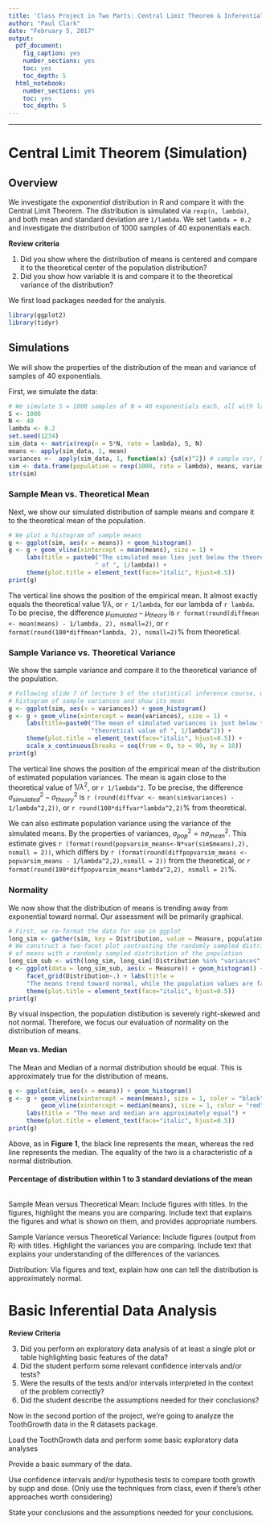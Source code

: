```yaml
---
title: 'Class Project in Two Parts: Central Limit Theorem & Inferential Data Analysis'
author: "Paul Clark"
date: "February 5, 2017"
output:
  pdf_document:
    fig_caption: yes
    number_sections: yes
    toc: yes
    toc_depth: 5
  html_notebook:
    number_sections: yes
    toc: yes
    toc_depth: 5
---
```

***
# Central Limit Theorem (Simulation)

## Overview

We investigate the *exponential* distribution in R and compare it with the Central Limit Theorem. The distribution is simulated via `rexp(n, lambda)`, and both mean and standard deviation are `1/lambda`. We set `lambda = 0.2` and investigate the distribution of 1000 samples of 40 exponentials each.

**Review criteria**  

  1. Did you show where the distribution of means is centered and compare it to the theoretical center of the population distribution?
  2. Did you show how variable it is and compare it to the theoretical variance of the distribution?

We first load packages needed for the analysis.
```r
library(ggplot2)
library(tidyr)
```


## Simulations
We will show the properties of the distribution of the mean and variance of samples of 40 exponentials.  

First, we simulate the data:
```r
# We simulate S = 1000 samples of N = 40 exponentials each, all with lambda = 0.2
S <- 1000
N <- 40
lambda <- 0.2
set.seed(1234)
sim_data <- matrix(rexp(n = S*N, rate = lambda), S, N)
means <- apply(sim_data, 1, mean)
variances <-  apply(sim_data, 1, function(x) {sd(x)^2}) # sample var, N-1 in denominator
sim <- data.frame(population = rexp(1000, rate = lambda), means, variances)
str(sim)
```

### Sample Mean vs. Theoretical Mean
Next, we show our simulated distribution of sample means and compare it to the theoretical mean of the population.  
```r
# We plot a histogram of sample means
g <- ggplot(sim, aes(x = means)) + geom_histogram() 
g <- g + geom_vline(xintercept = mean(means), size = 1) + 
     labs(title = paste0("The simulated mean lies just below the theoretical mean",
                        " of ", 1/lambda)) +
     theme(plot.title = element_text(face="italic", hjust=0.5))
print(g)
```
  
The vertical line shows the position of the empirical mean. It almost exactly equals the theoretical value $1/\lambda$, or `r 1/lambda`, for our lambda of `r lambda`.  To be precise, the difference $\mu_{simulated} - \mu_{theory}$ is `r format(round(diffmean <- mean(means) - 1/lambda, 2), nsmall=2)`, or `r format(round(100*diffmean*lambda, 2), nsmall=2)`% from theoretical.

### Sample Variance vs. Theoretical Variance
We show the sample variance and compare it to the theoretical variance of the population.  
```r
# Following slide 7 of lecture 5 of the statistical inference course, we plot a 
# histogram of sample variances and show its mean
g <- ggplot(sim, aes(x = variances)) + geom_histogram() 
g <- g + geom_vline(xintercept = mean(variances), size = 1) + 
     labs(title=paste0("The mean of simulated variances is just below the ",
                       "theoretical value of ", 1/lambda^2)) +
     theme(plot.title = element_text(face="italic", hjust=0.5)) +
     scale_x_continuous(breaks = seq(from = 0, to = 90, by = 10))
print(g)
```
  
The vertical line shows the position of the empirical mean of the distribution of estimated population variances. The mean is again close to the theoretical value of $1/\lambda^2$, or `r 1/lambda^2`.  To be precise, the difference $\sigma^2_{simulated}-\sigma^2_{theory}$ is `r (round(diffvar <- mean(sim$variances) - 1/lambda^2,2))`, or `r round(100*diffvar*lambda^2,2)`% from theoretical.  

We can also estimate population variance using the variance of the simulated means. By the properties of variances, $\sigma^2_{pop} = n\sigma^2_{mean}$. This estimate gives `r (format(round(popvarsim_means<-N*var(sim$means),2), nsmall = 2))`, which differs by `r (format(round(diffpopvarsim_means <- popvarsim_means - 1/lambda^2,2),nsmall = 2))` from the theoretical, or `r format(round(100*diffpopvarsim_means*lambda^2,2), nsmall = 2)`%.

### Normality
We now show that the distribution of means is trending away from exponential toward normal.  Our assessment will be primarily graphical.
```r
# First, we re-format the data for use in ggplot
long_sim <- gather(sim, key = Distribution, value = Measure, population:variances)
# We construct a two-facet plot contrasting the randomly sampled distribution
# of means with a randomly sampled distribution of the population
long_sim_sub <- with(long_sim, long_sim[!Distribution %in% "variances",])
g <- ggplot(data = long_sim_sub, aes(x = Measure)) + geom_histogram() +
     facet_grid(Distribution~.) + labs(title = 
     "The means trend toward normal, while the population values are far from it") +
     theme(plot.title = element_text(face="italic", hjust=0.5))
print(g)
```
  
By visual inspection, the population distibution is severely right-skewed and not normal. Therefore, we focus our evaluation of normality on the distribution of means.  

#### Mean vs. Median
The Mean and Median of a normal distribution should be equal. This is approximately true for the distribution of means.  
```r
g <- ggplot(sim, aes(x = means)) + geom_histogram() 
g <- g + geom_vline(xintercept = mean(means), size = 1, color = "black") +
         geom_vline(xintercept = median(means), size = 1, color = "red") +
     labs(title = "The mean and median are approximately equal") +
     theme(plot.title = element_text(face="italic", hjust=0.5))
print(g)
```
  
Above, as in **Figure 1**, the black line represents the mean, whereas the red line represents the median. The equality of the two is a characteristic of a normal distribution.

#### Percentage of distribution within 1 to 3 standard deviations of the mean

```r

```

Sample Mean versus Theoretical Mean: Include figures with titles. In the figures, highlight the means you are comparing. Include text that explains the figures and what is shown on them, and provides appropriate numbers.  

Sample Variance versus Theoretical Variance: Include figures (output from R) with titles. Highlight the variances you are comparing. Include text that explains your understanding of the differences of the variances.  

Distribution: Via figures and text, explain how one can tell the distribution is approximately normal.  

# Basic Inferential Data Analysis 

**Review Criteria**

  3. Did you perform an exploratory data analysis of at least a single plot or table highlighting basic features of the data?
  4. Did the student perform some relevant confidence intervals and/or tests?
  5. Were the results of the tests and/or intervals interpreted in the context of the problem correctly?
  6. Did the student describe the assumptions needed for their conclusions?

Now in the second portion of the project, we're going to analyze the ToothGrowth data in the R datasets package.  

Load the ToothGrowth data and perform some basic exploratory data analyses  

Provide a basic summary of the data.  

Use confidence intervals and/or hypothesis tests to compare tooth growth by supp and dose. (Only use the techniques from class, even if there's other approaches worth considering)  

State your conclusions and the assumptions needed for your conclusions.